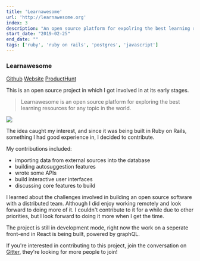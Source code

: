 ```yaml
---
title: 'Learnawesome'
url: 'http://learnawesome.org'
index: 3
description: "An open source platform for expolring the best learning resources for any topic. Built in Ruby on Rails, worked at the initial stages as a full-stack developer."
start_date: "2019-02-25"
end_date: ""
tags: ['ruby', 'ruby on rails', 'postgres', 'javascript']
---
```


### Learnawesome

<a href="https://github.com/learn-awesome/learn" class="project_linkouts" target='_blank'>Github</a>
<a href="http://learnawesome.org/" class="project_linkouts" target='_blank'>Website</a>
<a href="https://www.producthunt.com/posts/learnawesome" class="project_linkouts" target='_blank'>ProductHunt</a>

This is an open source project in which I got involved in at its early stages.

> Learnawesome is an open source platform for exploring the best learning resources for any topic in the world.

<img src="/learnawesome.png" />

The idea caught my interest, and since it was being built in Ruby on Rails, something I had good experience in, I decided to contribute.

My contributions included:
- importing data from external sources into the database
- building autosuggestion features
- wrote some APIs
- build interactive user interfaces
- discussing core features to build

I learned about the challenges involved in building an open source software with a distributed team. Although I did enjoy working remotely and look forward to doing more of it.
I couldn't contribute to it for a while due to other priorities, but I look forward to doing it more when I get the time.

The project is still in development mode, right now the work on a seperate front-end in React is being built, powered by graphQL.

If you're interested in contributing to this project, join the conversation on <a href="https://gitter.im/learn-awesome/meta" target="_blank">Gitter</a>, they're looking for more people to join!
